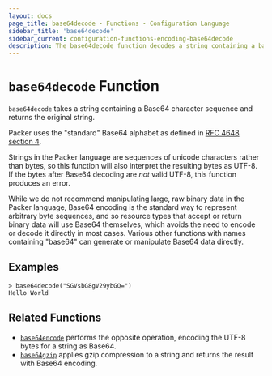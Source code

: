 ```yaml
---
layout: docs
page_title: base64decode - Functions - Configuration Language
sidebar_title: 'base64decode'
sidebar_current: configuration-functions-encoding-base64decode
description: The base64decode function decodes a string containing a base64 sequence.
---
```


# `base64decode` Function

`base64decode` takes a string containing a Base64 character sequence and
returns the original string.

Packer uses the "standard" Base64 alphabet as defined in
[RFC 4648 section 4](https://tools.ietf.org/html/rfc4648#section-4).

Strings in the Packer language are sequences of unicode characters rather
than bytes, so this function will also interpret the resulting bytes as
UTF-8. If the bytes after Base64 decoding are _not_ valid UTF-8, this function
produces an error.

While we do not recommend manipulating large, raw binary data in the Packer
language, Base64 encoding is the standard way to represent arbitrary byte
sequences, and so resource types that accept or return binary data will use
Base64 themselves, which avoids the need to encode or decode it directly in
most cases. Various other functions with names containing "base64" can generate
or manipulate Base64 data directly.

## Examples

```text
> base64decode("SGVsbG8gV29ybGQ=")
Hello World
```

## Related Functions

- [`base64encode`](./base64encode) performs the opposite operation,
  encoding the UTF-8 bytes for a string as Base64.
- [`base64gzip`](./base64gzip) applies gzip compression to a string
  and returns the result with Base64 encoding.

